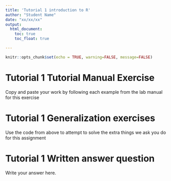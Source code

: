 ```yaml
---
title: 'Tutorial 1 introduction to R'
author: "Student Name"
date: "xx/xx/xx"
output: 
  html_document:
    toc: true
    toc_float: true

---
```


```r
knitr::opts_chunk$set(echo = TRUE, warning=FALSE, message=FALSE)
```

# Tutorial 1 Tutorial Manual Exercise

Copy and paste your work by following each example from the lab manual for this exercise

# Tutorial 1 Generalization exercises

Use the code from above to attempt to solve the extra things we ask you do for this assignment

# Tutorial 1 Written answer question

Write your answer here.

